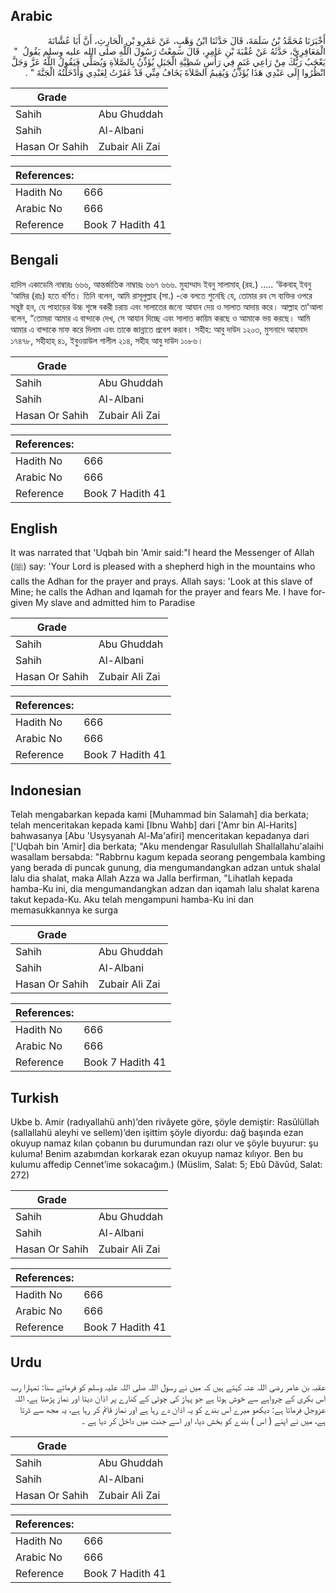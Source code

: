 ## Arabic


<div dir="rtl" lang="ar" style={{fontSize:'larger',backgroundColor:'#f8f9fa',padding:20}}>
أَخْبَرَنَا مُحَمَّدُ بْنُ سَلَمَةَ، قَالَ حَدَّثَنَا ابْنُ وَهْبٍ، عَنْ عَمْرِو بْنِ الْحَارِثِ، أَنَّ أَبَا عُشَّانَةَ الْمَعَافِرِيَّ، حَدَّثَهُ عَنْ عُقْبَةَ بْنِ عَامِرٍ، قَالَ سَمِعْتُ رَسُولَ اللَّهِ صلى الله عليه وسلم يَقُولُ ‏ "‏ يَعْجَبُ رَبُّكَ مِنْ رَاعِي غَنَمٍ فِي رَأْسِ شَظِيَّةِ الْجَبَلِ يُؤَذِّنُ بِالصَّلاَةِ وَيُصَلِّي فَيَقُولُ اللَّهُ عَزَّ وَجَلَّ انْظُرُوا إِلَى عَبْدِي هَذَا يُؤَذِّنُ وَيُقِيمُ الصَّلاَةَ يَخَافُ مِنِّي قَدْ غَفَرْتُ لِعَبْدِي وَأَدْخَلْتُهُ الْجَنَّةَ ‏"‏ ‏.‏
</div>
<div style={{backgroundColor:'#f8f9fa',padding:20, marginBottom: 10}}><table> <thead> <tr> <th>Grade</th> <th></th> </tr> </thead> <tbody> <tr><td>Sahih</td><td>Abu Ghuddah</td></tr><tr><td>Sahih</td><td>Al-Albani</td></tr><tr><td>Hasan Or Sahih</td><td>Zubair Ali Zai</td></tr></tbody></table><table> <thead> <tr> <th>References:</th> <th></th> </tr> </thead> <tbody><tr><td>Hadith No</td><td>666</td></tr><tr><td>Arabic No</td><td>666</td></tr><tr><td>Reference</td><td>Book 7 Hadith 41</td></tr></tbody></table></div>

## Bengali


<div dir="ltr" lang="bn" style={{fontSize:'larger',backgroundColor:'#f8f9fa',padding:20}}>
হাদিস একাডেমি নাম্বারঃ ৬৬৬, আন্তর্জাতিক নাম্বারঃ ৬৬৭ ৬৬৬. মুহাম্মাদ ইবনু সালামাহ্ (রহ.) ..... ‘উকবাহ্ ইবনু ‘আমির (রাঃ) হতে বর্ণিত। তিনি বলেন, আমি রাসূলুল্লাহ (সা.) -কে বলতে শুনেছি যে, তোমার রব সে ব্যক্তির ওপরে সন্তুষ্ট হন, যে পাহাড়ের উচ্চ শৃঙ্গে বকরী চরায় এবং সালাতের জন্যে আযান দেয় ও সালাত আদায় করে। আল্লাহ তা'আলা বলেন, “তোমরা আমার এ বান্দাকে দেখ, সে আযান দিচ্ছে এবং সালাত কায়িম করছে ও আমাকে ভয় করছে। আমি আমার এ বান্দাকে মাফ করে দিলাম এবং তাকে জান্নাতে প্রবেশ করাব। সহীহ: আবু দাউদ ১২০৩, মুসনাদে আহমাদ ১৭৪৭৮, সহীহাহ্ ৪১, ইবুওয়াউল গালীল ২১৪, সহীহ আবু দাউদ ১০৮৬।
</div>
<div style={{backgroundColor:'#f8f9fa',padding:20, marginBottom: 10}}><table> <thead> <tr> <th>Grade</th> <th></th> </tr> </thead> <tbody> <tr><td>Sahih</td><td>Abu Ghuddah</td></tr><tr><td>Sahih</td><td>Al-Albani</td></tr><tr><td>Hasan Or Sahih</td><td>Zubair Ali Zai</td></tr></tbody></table><table> <thead> <tr> <th>References:</th> <th></th> </tr> </thead> <tbody><tr><td>Hadith No</td><td>666</td></tr><tr><td>Arabic No</td><td>666</td></tr><tr><td>Reference</td><td>Book 7 Hadith 41</td></tr></tbody></table></div>

## English


<div dir="ltr" lang="en" style={{fontSize:'larger',backgroundColor:'#f8f9fa',padding:20}}>
It was narrated that 'Uqbah bin 'Amir said:"I heard the Messenger of Allah (ﷺ) say: 'Your Lord is pleased with a shepherd high in the mountains who calls the Adhan for the prayer and prays. Allah says: 'Look at this slave of Mine; he calls the Adhan and Iqamah for the prayer and fears Me. I have forgiven My slave and admitted him to Paradise
</div>
<div style={{backgroundColor:'#f8f9fa',padding:20, marginBottom: 10}}><table> <thead> <tr> <th>Grade</th> <th></th> </tr> </thead> <tbody> <tr><td>Sahih</td><td>Abu Ghuddah</td></tr><tr><td>Sahih</td><td>Al-Albani</td></tr><tr><td>Hasan Or Sahih</td><td>Zubair Ali Zai</td></tr></tbody></table><table> <thead> <tr> <th>References:</th> <th></th> </tr> </thead> <tbody><tr><td>Hadith No</td><td>666</td></tr><tr><td>Arabic No</td><td>666</td></tr><tr><td>Reference</td><td>Book 7 Hadith 41</td></tr></tbody></table></div>

## Indonesian


<div dir="ltr" lang="id" style={{fontSize:'larger',backgroundColor:'#f8f9fa',padding:20}}>
Telah mengabarkan kepada kami [Muhammad bin Salamah] dia berkata; telah menceritakan kepada kami [Ibnu Wahb] dari ['Amr bin Al-Harits] bahwasanya [Abu 'Usysyanah Al-Ma'afiri] menceritakan kepadanya dari ['Uqbah bin 'Amir] dia berkata; "Aku mendengar Rasulullah Shallallahu'alaihi wasallam bersabda: "Rabbrnu kagum kepada seorang pengembala kambing yang berada di puncak gunung, dia mengumandangkan adzan untuk shalal lalu dia shalat, maka Allah Azza wa Jalla berfirman, "Lihatlah kepada hamba-Ku ini, dia mengumandangkan adzan dan iqamah lalu shalat karena takut kepada-Ku. Aku telah mengampuni hamba-Ku ini dan memasukkannya ke surga
</div>
<div style={{backgroundColor:'#f8f9fa',padding:20, marginBottom: 10}}><table> <thead> <tr> <th>Grade</th> <th></th> </tr> </thead> <tbody> <tr><td>Sahih</td><td>Abu Ghuddah</td></tr><tr><td>Sahih</td><td>Al-Albani</td></tr><tr><td>Hasan Or Sahih</td><td>Zubair Ali Zai</td></tr></tbody></table><table> <thead> <tr> <th>References:</th> <th></th> </tr> </thead> <tbody><tr><td>Hadith No</td><td>666</td></tr><tr><td>Arabic No</td><td>666</td></tr><tr><td>Reference</td><td>Book 7 Hadith 41</td></tr></tbody></table></div>

## Turkish


<div dir="ltr" lang="tr" style={{fontSize:'larger',backgroundColor:'#f8f9fa',padding:20}}>
Ukbe b. Amir (radıyallahü anh)’den rivâyete göre, şöyle demiştir: Rasûlüllah (sallallahü aleyhi ve sellem)’den işittim şöyle diyordu: dağ başında ezan okuyup namaz kılan çobanın bu durumundan razı olur ve şöyle buyurur: şu kuluma! Benim azabımdan korkarak ezan okuyup namaz kılıyor. Ben bu kulumu affedip Cennet’ime sokacağım.) (Müslim, Salat: 5; Ebû Dâvûd, Salat: 272)
</div>
<div style={{backgroundColor:'#f8f9fa',padding:20, marginBottom: 10}}><table> <thead> <tr> <th>Grade</th> <th></th> </tr> </thead> <tbody> <tr><td>Sahih</td><td>Abu Ghuddah</td></tr><tr><td>Sahih</td><td>Al-Albani</td></tr><tr><td>Hasan Or Sahih</td><td>Zubair Ali Zai</td></tr></tbody></table><table> <thead> <tr> <th>References:</th> <th></th> </tr> </thead> <tbody><tr><td>Hadith No</td><td>666</td></tr><tr><td>Arabic No</td><td>666</td></tr><tr><td>Reference</td><td>Book 7 Hadith 41</td></tr></tbody></table></div>

## Urdu


<div dir="rtl" lang="ur" style={{fontSize:'larger',backgroundColor:'#f8f9fa',padding:20}}>
عقبہ بن عامر رضی اللہ عنہ کہتے ہیں کہ میں نے رسول اللہ صلی اللہ علیہ وسلم کو فرماتے سنا: تمہارا رب اس بکری کے چرواہے سے خوش ہوتا ہے جو پہاڑ کی چوٹی کے کنارے پر اذان دیتا اور نماز پڑھتا ہے، اللہ عزوجل فرماتا ہے: دیکھو میرے اس بندے کو یہ اذان دے رہا ہے اور نماز قائم کر رہا ہے، یہ مجھ سے ڈرتا ہے، میں نے اپنے ( اس ) بندے کو بخش دیا، اور اسے جنت میں داخل کر دیا ہے ۔
</div>
<div style={{backgroundColor:'#f8f9fa',padding:20, marginBottom: 10}}><table> <thead> <tr> <th>Grade</th> <th></th> </tr> </thead> <tbody> <tr><td>Sahih</td><td>Abu Ghuddah</td></tr><tr><td>Sahih</td><td>Al-Albani</td></tr><tr><td>Hasan Or Sahih</td><td>Zubair Ali Zai</td></tr></tbody></table><table> <thead> <tr> <th>References:</th> <th></th> </tr> </thead> <tbody><tr><td>Hadith No</td><td>666</td></tr><tr><td>Arabic No</td><td>666</td></tr><tr><td>Reference</td><td>Book 7 Hadith 41</td></tr></tbody></table></div>
